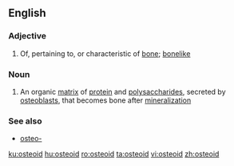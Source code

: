 ==English==

===Adjective===
{{en-adj}}

# Of, pertaining to, or characteristic of [[bone]]; [[bonelike]]

===Noun===
{{wikipedia}}
{{en-noun}}

# An organic [[matrix]] of [[protein]] and [[polysaccharide]]s, secreted by [[osteoblast]]s, that becomes bone after [[mineralization]]

===See also===
* [[osteo-]]

[[ku:osteoid]]
[[hu:osteoid]]
[[ro:osteoid]]
[[ta:osteoid]]
[[vi:osteoid]]
[[zh:osteoid]]